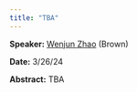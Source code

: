 ```yaml
---
title: "TBA"
---
```

**Speaker:** [Wenjun Zhao](https://wenjunzhaowo.github.io/) (Brown)

**Date:** 3/26/24

**Abstract:** TBA